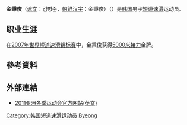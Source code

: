 {{Distinguish|金秉俊 (1991年)}}
{{MedalTableTop}}
{{MedalSport|男子[[短道速滑|短道速滑]]}}
{{MedalCountry|{{KOR}}}}
{{MedalCompetition |[[世界短道速滑锦标赛|世界锦标赛]]}}
{{MedalGold|[[2007年世界短道速滑锦标赛|2007年米兰]]|[[2007年世界短道速滑锦标赛|5000米接力]]}}
{{MedalCompetition|[[世界短道速滑团体锦标赛|世界团体锦标赛]]}}
{{MedalSilver|[[世界短道速滑团体锦标赛|2007年布达佩斯]]|[[世界短道速滑团体锦标赛|团体]]}}
{{MedalCompetition|[[亚洲冬季运动会|亚洲冬季运动会]]}}
{{MedalGold|[[2011年亚洲冬季运动会|2011年阿斯塔纳-阿拉木图]]|[[2011年亚洲冬季运动会短道速滑比赛|5000米接力]]}}
{{MedalGold|[[2007年亚洲冬季运动会|2007年长春]]|[[2007年亚洲冬季运动会短道速滑比赛|5000米接力]]}}
{{MedalBottom}}
'''金秉俊'''（[[谚文|谚文]]：김병준，[[朝鲜汉字|朝鲜汉字]]：金秉俊）（{{bd|1988年|2月8日||}}）是[[韩国|韩国]]男子[[短道速滑|短道速滑]]运动员。

==职业生涯==
在[[2007年世界短道速滑锦标赛|2007年世界短道速滑锦标赛]]中，金秉俊获得[[2007年世界短道速滑锦标赛|5000米接力]]金牌。

== 參考資料 ==
{{Reflist}}

== 外部連結 ==
*[https://web.archive.org/web/20110207154704/http://info.astana-almaty2011.kz/en/Participant.mvc/ParticipantInfo/bb40e083-de25-e011-9d50-b8ac6f8737bf 2011亚洲冬季运动会官方网站(英文)]

{{DEFAULTSORT:Kim Byeong-Jun}}

[[Category:韩国短道速滑运动员|Category:韩国短道速滑运动员]]
[[Category:金姓|Byeong]]